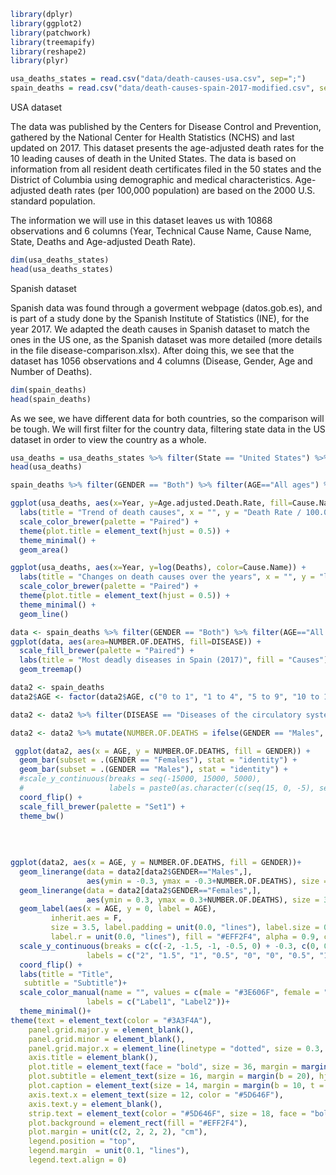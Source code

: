```r
library(dplyr)
library(ggplot2)
library(patchwork)
library(treemapify)
library(reshape2)
library(plyr)
```


```r
usa_deaths_states = read.csv("data/death-causes-usa.csv", sep=";")
spain_deaths = read.csv("data/death-causes-spain-2017-modified.csv", sep=";",fileEncoding="UTF-8-BOM")
```



USA dataset


The data was published by the Centers for Disease Control and Prevention, gathered by the National Center for Health Statistics (NCHS) and last updated on 2017. This dataset presents the age-adjusted death rates for the 10 leading causes of death in the United States. The data is based on information from all resident death certificates filed in the 50 states and the District of Columbia using demographic and medical characteristics. Age-adjusted death rates (per 100,000 population) are based on the 2000 U.S. standard population.

The information we will use in this dataset leaves us with 10868 observations and 6 columns (Year, Technical Cause Name, Cause Name, State, Deaths and Age-adjusted Death Rate).

```r
dim(usa_deaths_states)
head(usa_deaths_states)
```

Spanish dataset


Spanish data was found through a goverment webpage (datos.gob.es), and is part of a study done by the Spanish Institute of Statistics (INE), for the year 2017. We adapted the death causes in Spanish dataset to match the ones in the US one, as the Spanish dataset was more detailed (more details in the file disease-comparison.xlsx). After doing this, we see that the dataset has 1056 observations and 4 columns (Disease, Gender, Age and Number of Deaths).


```r
dim(spain_deaths)
head(spain_deaths)
```


As we see, we have different data for both countries, so the comparison will be tough. We will first filter for the country data, filtering state data in the US dataset in order to view the country as a whole.

```r
usa_deaths = usa_deaths_states %>% filter(State == "United States") %>% filter(Cause.Name != "All causes")
head(usa_deaths)
```


```r
spain_deaths %>% filter(GENDER == "Both") %>% filter(AGE=="All ages") %>% View()
```


```r
ggplot(usa_deaths, aes(x=Year, y=Age.adjusted.Death.Rate, fill=Cause.Name)) + 
  labs(title = "Trend of death causes", x = "", y = "Death Rate / 100.000 (Age Adjusted)", fill = "Causes") +
  scale_color_brewer(palette = "Paired") +
  theme(plot.title = element_text(hjust = 0.5)) +
  theme_minimal() +
  geom_area()

ggplot(usa_deaths, aes(x=Year, y=log(Deaths), color=Cause.Name)) + 
  labs(title = "Changes on death causes over the years", x = "", y = "log(Death Rate)", fill = "Causes") +
  scale_color_brewer(palette = "Paired") +
  theme(plot.title = element_text(hjust = 0.5)) +
  theme_minimal() +
  geom_line()
```



```r
data <- spain_deaths %>% filter(GENDER == "Both") %>% filter(AGE=="All ages") %>% filter(DISEASE!="All causes") %>% filter(DISEASE!="Other causes") %>% top_n(10, NUMBER.OF.DEATHS)
ggplot(data, aes(area=NUMBER.OF.DEATHS, fill=DISEASE)) +
  scale_fill_brewer(palette = "Paired") +
  labs(title = "Most deadly diseases in Spain (2017)", fill = "Causes") +
  geom_treemap()
```

```r
data2 <- spain_deaths
data2$AGE <- factor(data2$AGE, c("0 to 1", "1 to 4", "5 to 9", "10 to 14", "15 to 19", "20 to 24", "25 to 29", "30 to 34", "35 to 39", "40 to 44", "45 to 49", "50 to 54", "55 to 59", "60 to 64", "65 to 69", "70 to 74", "75 to 79", "80 to 84", "85 to 89", "90 to 94", "95 or more", "All ages"))

data2 <- data2 %>% filter(DISEASE == "Diseases of the circulatory system") %>% filter(GENDER != "Both") %>% filter(AGE != "All ages") 

data2 <- data2 %>% mutate(NUMBER.OF.DEATHS = ifelse(GENDER == "Males", -1 * NUMBER.OF.DEATHS, NUMBER.OF.DEATHS))

 ggplot(data2, aes(x = AGE, y = NUMBER.OF.DEATHS, fill = GENDER)) + 
  geom_bar(subset = .(GENDER == "Females"), stat = "identity") + 
  geom_bar(subset = .(GENDER == "Males"), stat = "identity") + 
  #scale_y_continuous(breaks = seq(-15000, 15000, 5000), 
  #                   labels = paste0(as.character(c(seq(15, 0, -5), seq(5, 15, 5))), "m")) +
  coord_flip() + 
  scale_fill_brewer(palette = "Set1") + 
  theme_bw()
 
 
 
 
ggplot(data2, aes(x = AGE, y = NUMBER.OF.DEATHS, fill = GENDER))+
  geom_linerange(data = data2[data2$GENDER=="Males",], 
                 aes(ymin = -0.3, ymax = -0.3+NUMBER.OF.DEATHS), size = 3.5, alpha = 0.8)+
  geom_linerange(data = data2[data2$GENDER=="Females",], 
                 aes(ymin = 0.3, ymax = 0.3+NUMBER.OF.DEATHS), size = 3.5, alpha = 0.8)+
  geom_label(aes(x = AGE, y = 0, label = AGE), 
         inherit.aes = F,
         size = 3.5, label.padding = unit(0.0, "lines"), label.size = 0,
         label.r = unit(0.0, "lines"), fill = "#EFF2F4", alpha = 0.9, color = "#5D646F")+
  scale_y_continuous(breaks = c(c(-2, -1.5, -1, -0.5, 0) + -0.3, c(0, 0.5, 1, 1.5, 2)+0.3),
                 labels = c("2", "1.5", "1", "0.5", "0", "0", "0.5", "1", "1.5", "2")) +
  coord_flip() +
  labs(title = "Title",
   subtitle = "Subtitle")+
  scale_color_manual(name = "", values = c(male = "#3E606F", female = "#8C3F4D"),
                 labels = c("Label1", "Label2"))+
  theme_minimal()+
theme(text = element_text(color = "#3A3F4A"),
    panel.grid.major.y = element_blank(),
    panel.grid.minor = element_blank(),
    panel.grid.major.x = element_line(linetype = "dotted", size = 0.3, color = "#3A3F4A"),
    axis.title = element_blank(),
    plot.title = element_text(face = "bold", size = 36, margin = margin(b = 10), hjust = 0.030),
    plot.subtitle = element_text(size = 16, margin = margin(b = 20), hjust = 0.030),
    plot.caption = element_text(size = 14, margin = margin(b = 10, t = 50), color = "#5D646F"),
    axis.text.x = element_text(size = 12, color = "#5D646F"),
    axis.text.y = element_blank(),
    strip.text = element_text(color = "#5D646F", size = 18, face = "bold", hjust = 0.030),
    plot.background = element_rect(fill = "#EFF2F4"),
    plot.margin = unit(c(2, 2, 2, 2), "cm"),
    legend.position = "top",
    legend.margin  = unit(0.1, "lines"),
    legend.text.align = 0)
```


```r
```



